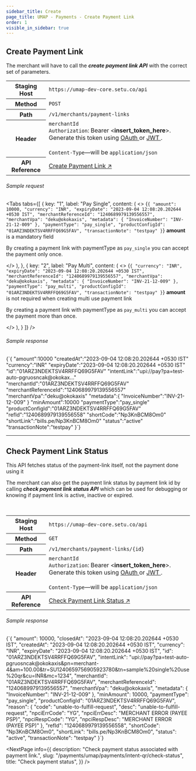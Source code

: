 ```yaml
---
sidebar_title: Create
page_title: UMAP - Payments - Create Payment Link
order: 1
visible_in_sidebar: true
---
```


## Create Payment Link

<p>The merchant will have to call the <b><i>create payment link API</i></b> with the correct set of parameters.</p>

<table>
    <tbody>
        <tr>
            <th>Staging Host</th>
            <td>
                <code>https://umap-dev-core.setu.co/api</code>
            </td>
        </tr>
        <tr>
            <th>Method</th>
            <td>
                <code>POST</code>
            </td>
        </tr>
        <tr>
            <th>Path</th>
            <td>
                <code>/v1/merchants/payment-links</code>
            </td>
        </tr>
        <tr>
            <th>Header</th>
            <td>
                <code>merchantId</code><br/>
                <code>Authorization</code>: Bearer &lt;<b>insert_token_here</b>&gt;.
                Generate this token using <a
                    href="/payments/upi-deeplinks/resources/oauth"
                    target="_blank">
                    OAuth
                </a> or <a
                    href="/payments/upi-deeplinks/resources/jwt"
                    target="_blank">
                    JWT
                </a>.<br />
                <br />
                <code>Content-Type</code>—will be <code>application/json</code>
            </td>
        </tr>
        <tr>
            <th>API Reference</th>
            <td>
                <a href="/payments/umap/api-reference#/category~payment-link/operation~payment-link#create"target="_blank">
                    Create Payment Link ↗
                </a>
            </td>
        </tr>
    </tbody>
</table>

###### Sample request

<Tabs
  tabs={[
    {
      key: "1",
      label: "Pay Single",
      content: (
        <>
          <CodeBlockWithCopy language="json">
            {`{
  "amount": 10000,
  "currency": "INR",
  "expiryDate": "2023-09-04 12:08:20.202644 +0530 IST",
  "merchantReferenceId": "1240689979139556557",
  "merchantVpa": "deku@okokaxis",
  "metadata": {
      "InvoiceNumber": "INV-21-12-009"
  },
  "paymentType": "pay_single",
  "productConfigId": "01ARZ3NDEKTSV4RRFFQ69G5FAV",
  "transactionNote": "testpay"
}`}
          </CodeBlockWithCopy>
          <Callout type="note">
            <strong>amount</strong> is a mandatory field
          </Callout>
          <br/>
          <p>By creating a payment link with paymentType as <code>pay_single</code>
            you can accept the payment only once.
          </p>
        </>
      ),
    },
     {
      key: "2",
      label: "Pay Multi",
      content: (
        <>
          <CodeBlockWithCopy language="json">
            {`{
  "currency": "INR",
  "expiryDate": "2023-09-04 12:08:20.202644 +0530 IST",
  "merchantReferenceId": "1240689979139556557",
  "merchantVpa": "deku@okokaxis",
  "metadata": {
      "InvoiceNumber": "INV-21-12-009"
  },
  "paymentType": "pay_multi",
  "productConfigId": "01ARZ3NDEKTSV4RRFFQ69G5FAV",
  "transactionNote": "testpay"
}`}
          </CodeBlockWithCopy>
         <Callout type="note">
            <strong>amount</strong> is not required when creating multi use payment link
          </Callout>
          <br/>
          <p>By creating a payment link with paymentType as <code>pay_multi</code>
            you can accept the payment more than once.
          </p>
        </>
      ),
    }
  ]}
/>

###### Sample response

<CodeBlockWithCopy language="json">
    {`{
    "amount":10000
    "createdAt":"2023-09-04 12:08:20.202644 +0530 IST"
    "currency":"INR"
    "expiryDate":"2023-09-04 12:08:20.202644 +0530 IST"
    "id":"01ARZ3NDEKTSV4RRFFQ69G5FAV"
    "intentLink":"upi://pay?pa=test-auto-pgruosncak@okokax..."
    "merchantId":"01ARZ3NDEKTSV4RRFFQ69G5FAV"
    "merchantReferenceId":"1240689979139556557"
    "merchantVpa":"deku@okokaxis"
    "metadata":{
        "InvoiceNumber":"INV-21-12-009"
    }
    "minAmount":10000
    "paymentType":"pay_single"
    "productConfigId":"01ARZ3NDEKTSV4RRFFQ69G5FAV"
    "refId":"1240689979139556558"
    "shortCode":"Np3KnBCM8Om0"
    "shortLink":"bills.pe/Np3KnBCM8Om0"
    "status":"active"
    "transactionNote":"testpay"
}`}
</CodeBlockWithCopy>


<hr class="primary" />

## Check Payment Link Status
<Callout type='tip'>This API fetches status of the payment-link itself, not the payment done using it </Callout>
<br/>
<p>The merchant can also get the payment link status by payment link id by calling <b><i>check payment link status API</i></b> which can be used for debugging or knowing if payment link is active, inactive or expired.</p>
<br/>
<table>
    <tbody>
         <tr>
            <th>Staging Host</th>
            <td>
                <code>https://umap-dev-core.setu.co/api</code>
            </td>
        </tr>
        <tr>
            <th>Method</th>
            <td>
                <code>GET</code>
            </td>
        </tr>
        <tr>
            <th>Path</th>
            <td>
                <code>/v1/merchants/payment-links/&#123;id&#125;</code>
            </td>
        </tr>
        <tr>
            <th>Header</th>
            <td>
                <code>merchantId</code><br/>
                <code>Authorization</code>: Bearer &lt;<b>insert_token_here</b>&gt;.
                Generate this token using <a
                    href="/payments/upi-deeplinks/resources/oauth"
                    target="_blank">
                    OAuth
                </a> or <a
                    href="/payments/upi-deeplinks/resources/jwt"
                    target="_blank">
                    JWT
                </a>.<br />
                <br />
                <code>Content-Type</code>—will be <code>application/json</code>
            </td>
        </tr>
        <tr>
            <th>API Reference</th>
            <td>
                <a href="/payments/umap/api-reference#/category~payment-link/operation~payment-link#fetchById"target="_blank">
                    Check Payment Link Status ↗
                </a>
            </td>
        </tr>
    </tbody>
</table>

###### Sample response

<CodeBlockWithCopy language="json">
    {`{
  "amount": 10000,
  "closedAt": "2023-09-04 12:08:20.202644 +0530 IST",
  "createdAt": "2023-09-04 12:08:20.202644 +0530 IST",
  "currency": "INR",
  "expiryDate": "2023-09-04 12:08:20.202644 +0530 IST",
  "id": "01ARZ3NDEKTSV4RRFFQ69G5FAV",
  "intentLink": "upi://pay?pa=test-auto-pgruosncak@okokaxis&pn=merchant-4&am=100.00&tr=SU1240659756905923780&tn=sample%20single%20use%20qr&cu=INR&mc=1234",
  "merchantId": "01ARZ3NDEKTSV4RRFFQ69G5FAV",
  "merchantReferenceId": "1240689979139556557",
  "merchantVpa": "deku@okokaxis",
  "metadata": {
    "InvoiceNumber": "INV-21-12-009"
  },
  "minAmount": 10000,
  "paymentType": "pay_single",
  "productConfigId": "01ARZ3NDEKTSV4RRFFQ69G5FAV",
  "reason": {
    "code": "unable-to-fulfill-request",
    "desc": "unable-to-fulfill-request",
    "npciErrCode": "YG",
    "npciErrDesc": "MERCHANT ERROR (PAYEE PSP)",
    "npciRespCode": "YG",
    "npciRespDesc": "MERCHANT ERROR (PAYEE PSP)"
  },
  "refId": "1240689979139556558",
  "shortCode": "Np3KnBCM8Om0",
  "shortLink": "bills.pe/Np3KnBCM8Om0",
  "status": "active",
  "transactionNote": "testpay"
}`}
</CodeBlockWithCopy>


<NextPage
    info={{
        description:
            "Check payment status associated with payment link.",
        slug: "/payments/umap/payments/intent-qr/check-status",
        title: "Check payment status",
    }}
/>

<WasPageHelpful />